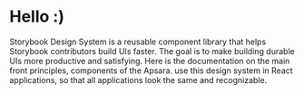 
<Meta title="Intro/Welcome" />

# Hello :)

Storybook Design System is a reusable component library that helps Storybook contributors build UIs faster. The goal is to make building durable UIs more productive and satisfying.
Here is the documentation on the main front principles, components of the Apsara.
use this design system in React applications, so that all applications look the same and recognizable.
